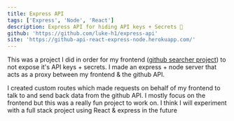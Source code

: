 ```yaml
---
title: Express API 
tags: ['Express', 'Node', 'React']
description: Express API for hiding API keys + Secrets 🔐
github: 'https://github.com/luke-h1/express-api'
site: 'https://github-api-react-express-node.herokuapp.com/'
---
```

This was a project I did in order for my frontend (<a href='https://lhowsam.com/projects/github-searcher'>github searcher project</a>) 
to not expose it's API keys + secrets. I made an express + node server that acts as a proxy between my frontend & the github API. 


I created custom routes which made requests on behalf of my frontend to talk to and send back data from the github API. I mostly focus on the frontend but this was a really fun project to work on. I think I will experiment with a full stack project using React & express in the future 
